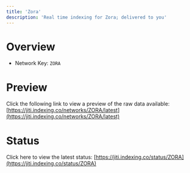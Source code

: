 ```yaml
---
title: 'Zora'
description: 'Real time indexing for Zora; delivered to you'
---
```


# Overview
- Network Key: `ZORA`

# Preview
Click the following link to view a preview of the raw data available: [https://jiti.indexing.co/networks/ZORA/latest](https://jiti.indexing.co/networks/ZORA/latest)

# Status
Click here to view the latest status: [https://jiti.indexing.co/status/ZORA](https://jiti.indexing.co/status/ZORA)

